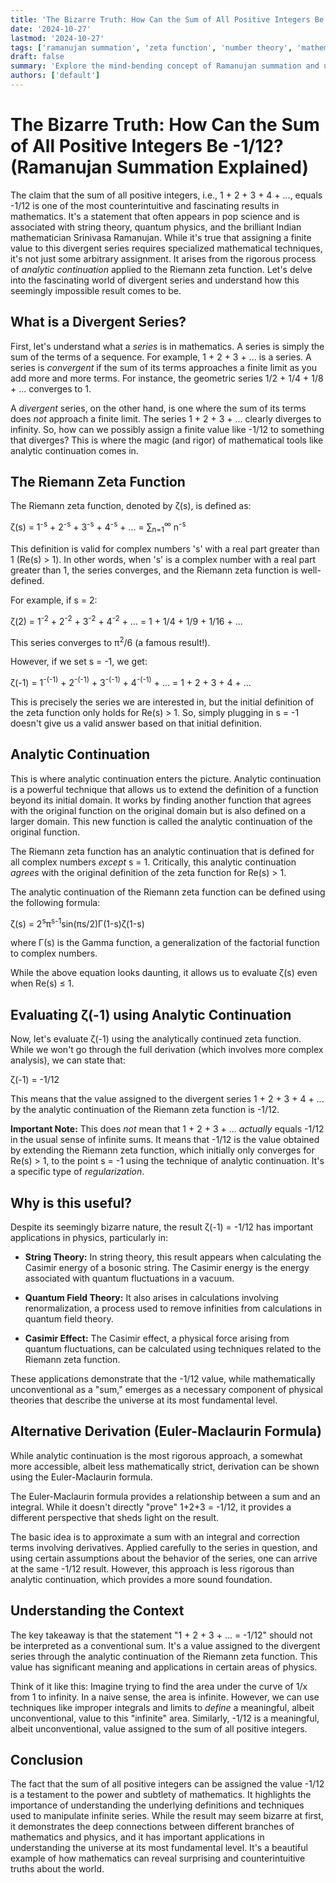 ```yaml
---
title: 'The Bizarre Truth: How Can the Sum of All Positive Integers Be -1/12? (Ramanujan Summation Explained)'
date: '2024-10-27'
lastmod: '2024-10-27'
tags: ['ramanujan summation', 'zeta function', 'number theory', 'mathematics', 'divergent series', 'complex analysis', 'infinite series']
draft: false
summary: 'Explore the mind-bending concept of Ramanujan summation and understand how the sum of all positive integers (1 + 2 + 3 + ...) can be assigned the value of -1/12 using advanced mathematical techniques like analytic continuation of the Riemann zeta function. This article provides a comprehensive explanation accessible to non-experts while maintaining mathematical rigor.'
authors: ['default']
---
```


# The Bizarre Truth: How Can the Sum of All Positive Integers Be -1/12? (Ramanujan Summation Explained)

The claim that the sum of all positive integers, i.e., 1 + 2 + 3 + 4 + ..., equals -1/12 is one of the most counterintuitive and fascinating results in mathematics.  It's a statement that often appears in pop science and is associated with string theory, quantum physics, and the brilliant Indian mathematician Srinivasa Ramanujan. While it's true that assigning a finite value to this divergent series requires specialized mathematical techniques, it's not just some arbitrary assignment. It arises from the rigorous process of *analytic continuation* applied to the Riemann zeta function. Let's delve into the fascinating world of divergent series and understand how this seemingly impossible result comes to be.

## What is a Divergent Series?

First, let's understand what a *series* is in mathematics.  A series is simply the sum of the terms of a sequence.  For example, 1 + 2 + 3 + ... is a series. A series is *convergent* if the sum of its terms approaches a finite limit as you add more and more terms. For instance, the geometric series 1/2 + 1/4 + 1/8 + ... converges to 1.

A *divergent* series, on the other hand, is one where the sum of its terms does *not* approach a finite limit.  The series 1 + 2 + 3 + ... clearly diverges to infinity.  So, how can we possibly assign a finite value like -1/12 to something that diverges?  This is where the magic (and rigor) of mathematical tools like analytic continuation comes in.

## The Riemann Zeta Function

The Riemann zeta function, denoted by ζ(s), is defined as:

ζ(s) = 1<sup>-s</sup> + 2<sup>-s</sup> + 3<sup>-s</sup> + 4<sup>-s</sup> + ...  =  ∑<sub>n=1</sub><sup>∞</sup> n<sup>-s</sup>

This definition is valid for complex numbers 's' with a real part greater than 1 (Re(s) > 1). In other words, when 's' is a complex number with a real part greater than 1, the series converges, and the Riemann zeta function is well-defined.

For example, if s = 2:

ζ(2) = 1<sup>-2</sup> + 2<sup>-2</sup> + 3<sup>-2</sup> + 4<sup>-2</sup> + ... = 1 + 1/4 + 1/9 + 1/16 + ...

This series converges to π<sup>2</sup>/6 (a famous result!).

However, if we set s = -1, we get:

ζ(-1) = 1<sup>-(-1)</sup> + 2<sup>-(-1)</sup> + 3<sup>-(-1)</sup> + 4<sup>-(-1)</sup> + ... = 1 + 2 + 3 + 4 + ...

This is precisely the series we are interested in, but the initial definition of the zeta function only holds for Re(s) > 1.  So, simply plugging in s = -1 doesn't give us a valid answer based on that initial definition.

## Analytic Continuation

This is where analytic continuation enters the picture. Analytic continuation is a powerful technique that allows us to extend the definition of a function beyond its initial domain.  It works by finding another function that agrees with the original function on the original domain but is also defined on a larger domain.  This new function is called the analytic continuation of the original function.

The Riemann zeta function has an analytic continuation that is defined for all complex numbers *except* s = 1.  Critically, this analytic continuation *agrees* with the original definition of the zeta function for Re(s) > 1.

The analytic continuation of the Riemann zeta function can be defined using the following formula:

ζ(s) = 2<sup>s</sup>π<sup>s-1</sup>sin(πs/2)Γ(1-s)ζ(1-s)

where Γ(s) is the Gamma function, a generalization of the factorial function to complex numbers.

While the above equation looks daunting, it allows us to evaluate ζ(s) even when Re(s) ≤ 1.

## Evaluating ζ(-1) using Analytic Continuation

Now, let's evaluate ζ(-1) using the analytically continued zeta function. While we won't go through the full derivation (which involves more complex analysis), we can state that:

ζ(-1) = -1/12

This means that the value assigned to the divergent series 1 + 2 + 3 + 4 + ... by the analytic continuation of the Riemann zeta function is -1/12.

**Important Note:** This does *not* mean that 1 + 2 + 3 + ... *actually* equals -1/12 in the usual sense of infinite sums.  It means that -1/12 is the value obtained by extending the Riemann zeta function, which initially only converges for Re(s) > 1, to the point s = -1 using the technique of analytic continuation.  It's a specific type of *regularization*.

## Why is this useful?

Despite its seemingly bizarre nature, the result ζ(-1) = -1/12 has important applications in physics, particularly in:

*   **String Theory:** In string theory, this result appears when calculating the Casimir energy of a bosonic string. The Casimir energy is the energy associated with quantum fluctuations in a vacuum.

*   **Quantum Field Theory:** It also arises in calculations involving renormalization, a process used to remove infinities from calculations in quantum field theory.

*   **Casimir Effect:** The Casimir effect, a physical force arising from quantum fluctuations, can be calculated using techniques related to the Riemann zeta function.

These applications demonstrate that the -1/12 value, while mathematically unconventional as a "sum," emerges as a necessary component of physical theories that describe the universe at its most fundamental level.

## Alternative Derivation (Euler-Maclaurin Formula)

While analytic continuation is the most rigorous approach, a somewhat more accessible, albeit less mathematically strict, derivation can be shown using the Euler-Maclaurin formula.

The Euler-Maclaurin formula provides a relationship between a sum and an integral. While it doesn't directly "prove" 1+2+3 = -1/12, it provides a different perspective that sheds light on the result.

The basic idea is to approximate a sum with an integral and correction terms involving derivatives. Applied carefully to the series in question, and using certain assumptions about the behavior of the series, one can arrive at the same -1/12 result. However, this approach is less rigorous than analytic continuation, which provides a more sound foundation.

## Understanding the Context

The key takeaway is that the statement "1 + 2 + 3 + ... = -1/12" should not be interpreted as a conventional sum. It's a value assigned to the divergent series through the analytic continuation of the Riemann zeta function. This value has significant meaning and applications in certain areas of physics.

Think of it like this: Imagine trying to find the area under the curve of 1/x from 1 to infinity. In a naive sense, the area is infinite. However, we can use techniques like improper integrals and limits to *define* a meaningful, albeit unconventional, value to this "infinite" area. Similarly, -1/12 is a meaningful, albeit unconventional, value assigned to the sum of all positive integers.

## Conclusion

The fact that the sum of all positive integers can be assigned the value -1/12 is a testament to the power and subtlety of mathematics.  It highlights the importance of understanding the underlying definitions and techniques used to manipulate infinite series.  While the result may seem bizarre at first, it demonstrates the deep connections between different branches of mathematics and physics, and it has important applications in understanding the universe at its most fundamental level. It's a beautiful example of how mathematics can reveal surprising and counterintuitive truths about the world.
